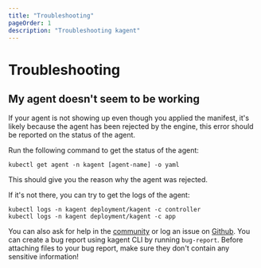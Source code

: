 ```yaml
---
title: "Troubleshooting"
pageOrder: 1
description: "Troubleshooting kagent"
---
```


# Troubleshooting

## My agent doesn't seem to be working

If your agent is not showing up even though you applied the manifest, it's likely because the agent has been rejected by the engine, this error should be reported on the status of the agent.

Run the following command to get the status of the agent:

```shell
kubectl get agent -n kagent [agent-name] -o yaml
```

This should give you the reason why the agent was rejected.

If it's not there, you can try to get the logs of the agent:

```shell
kubectl logs -n kagent deployment/kagent -c controller
kubectl logs -n kagent deployment/kagent -c app
```

You can also ask for help in the [community](https://discord.gg/Fu3k65f2k3) or log an issue on [Github](https://github.com/kagent-dev/kagent). You can create a bug report using kagent CLI by running `bug-report`. Before attaching files to your bug report, make sure they don't contain any sensitive information!
